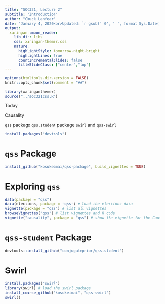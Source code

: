 ```yaml
---
title: "SOC321, Lecture 2"
subtitle: "Introduction"
author: "Chuck Lanfear"
date: "January 4, 2020<br>Updated: `r gsub(' 0', ' ', format(Sys.Date(), format='%b %d, %Y'))`"
output:
  xaringan::moon_reader:
    lib_dir: libs
    css: xaringan-themer.css
    nature:
      highlightStyle: tomorrow-night-bright
      highlightLines: true
      countIncrementalSlides: false
      titleSlideClass: ["center","top"]
---
```


```r
options(htmltools.dir.version = FALSE)
knitr::opts_chunk$set(comment = "##")
```

```r
library(xaringanthemer)
source("../soc321css.R")
```

Today

Causality

`qss` package
`qss.student` package
`swirl` and `qss-swirl`


```r
install.packages("devtools")
```


# `qss` Package

```r
install_github("kosukeimai/qss-package", build_vignettes = TRUE)
```

# Exploring `qss`

```r
data(package = "qss")
data(elections, package = "qss") # load the elections data
vignette(package = "qss") # list all vignettes
browseVignettes("qss") # list vignettes and R code
vignette("causality", package = "qss") # show the vignette for the Causality chapter
```


# `qss-student` Package

```r
devtools::install_github("conjugateprior/qss.student")
```

# Swirl

```r
install.packages("swirl")
library(swirl) # load the swirl package
install_course_github("kosukeimai", "qss-swirl")
swirl()
```

